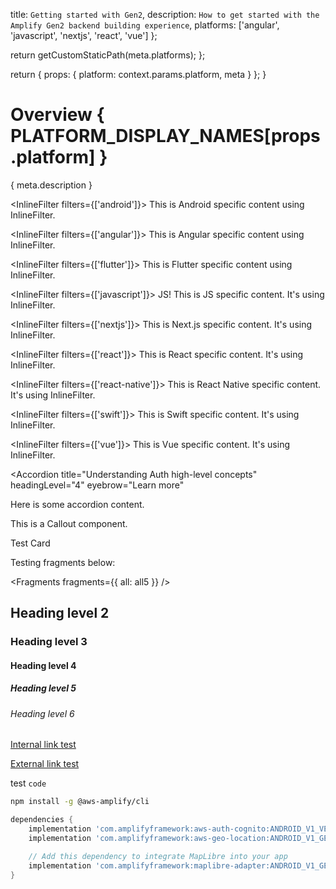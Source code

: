 
  title: `Getting started with Gen2`,
  description: `How to get started with the Amplify Gen2 backend building experience`,
  platforms: ['angular', 'javascript', 'nextjs', 'react', 'vue']
};

  return getCustomStaticPath(meta.platforms);
};

  return {
    props: {
      platform: context.params.platform,
      meta
    }
  };
}

# Overview { PLATFORM_DISPLAY_NAMES[props.platform] }

{ meta.description }

<InlineFilter filters={['android']}>
  This is Android specific content using InlineFilter.
</InlineFilter>

<InlineFilter filters={['angular']}>
  This is Angular specific content using InlineFilter.
</InlineFilter>

<InlineFilter filters={['flutter']}>
  This is Flutter specific content using InlineFilter.
</InlineFilter>

<InlineFilter filters={['javascript']}>
  JS! This is JS specific content. It's using InlineFilter.
</InlineFilter>

<InlineFilter filters={['nextjs']}>
  This is Next.js specific content. It's using InlineFilter.
</InlineFilter>

<InlineFilter filters={['react']}>
  This is React specific content. It's using InlineFilter.
</InlineFilter>

<InlineFilter filters={['react-native']}>
  This is React Native specific content. It's using InlineFilter.
</InlineFilter>

<InlineFilter filters={['swift']}>
  This is Swift specific content. It's using InlineFilter.
</InlineFilter>

<InlineFilter filters={['vue']}>
  This is Vue specific content. It's using InlineFilter.
</InlineFilter>

<Accordion
  title="Understanding Auth high-level concepts"
  headingLevel="4"
  eyebrow="Learn more"
>
  Here is some accordion content.
</Accordion>

<Callout>This is a Callout component.</Callout>

<Card href="/javascript">Test Card</Card>

<YoutubeEmbed embedId="wH-UnQy1ltM" />


Testing fragments below:

<Fragments fragments={{ all: all5 }} />

## Heading level 2

### Heading level 3

#### Heading level 4

##### Heading level 5

###### Heading level 6

[Internal link test](/javascript)

[External link test](https://aws.amazon.com)

test `code`

```bash
npm install -g @aws-amplify/cli
```

```groovy
dependencies {
    implementation 'com.amplifyframework:aws-auth-cognito:ANDROID_V1_VERSION'
    implementation 'com.amplifyframework:aws-geo-location:ANDROID_V1_GEO_VERSION'

    // Add this dependency to integrate MapLibre into your app
    implementation 'com.amplifyframework:maplibre-adapter:ANDROID_V1_GEO_VERSION'
}
```
